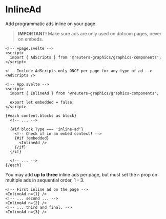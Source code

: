 

<Meta of={InlineAdStories} />

# InlineAd

Add programmatic ads inline on your page.

> **IMPORTANT!** Make sure ads are only used on dotcom pages, never on embeds.

```svelte
<!-- +page.svelte -->
<script>
  import { AdScripts } from '@reuters-graphics/graphics-components';
</script>

<!-- Include AdScripts only ONCE per page for any type of ad -->
<AdScripts />
```

```svelte
<!-- App.svelte -->
<script>
  import { InlineAd } from '@reuters-graphics/graphics-components';

  export let embedded = false;
</script>

{#each content.blocks as block}
  <!-- ... -->

  {#if block.Type === 'inline-ad'}
    <!-- Check if in an embed context! -->
    {#if !embedded}
      <InlineAd />
    {/if}
  {/if}

  <!-- ... -->
{/each}
```

You may add **up to three** inline ads per page, but must set the `n` prop on multiple ads in sequential order, 1 - 3.

```svelte
<!-- First inline ad on the page -->
<InlineAd n={1} />
<!-- ... second ... -->
<InlineAd n={2} />
<!-- ... third and final. -->
<InlineAd n={3} />
```

<Canvas of={InlineAdStories.Demo} />
